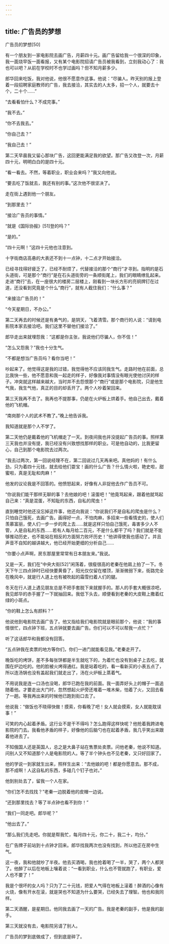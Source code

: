 ```yaml
---
---
---
```

title: 广告员的梦想
---




广告员的梦想[50]



有一个朋友到一家电影院去画广告，月薪四十元。画广告留给我一个很深的印象，我一面烧早饭一面看报，又有某个电影院招请广告员被我看到，立刻我动心了：我也可以吧？从前在学校时不也学过画吗？但不知月薪多少。

郎华回来吃饭，我对他说，他很不愿意作这事。他说：“尽骗人。昨天别的报上登着一段招聘家庭教师的广告，我去接洽，其实去的人太多，招一个人，就要去十个，二十个……”

“去看看怕什么？不成完事。”

“我不去。”

“你不去我去。”

“你自己去？”

“我自己去！”

第二天早晨我又留心那块广告，这回更能满足我的欲望。那广告又改登一次，月薪四十元，明明白白的是四十元。

“看一看去。不然，等着职业，职业会来吗？”我又向他说。

“要去吃了饭就去，我还有别的事。”这次他不很坚决了。

走在街上遇到他一个朋友。

“到那里去？”

“接洽广告员的事情。”

“就是《国际协报》[51]登的吗？”

“是的。”

“四十元啊！”这四十元他也注意到。

十字街商店高悬的大表还不到十一点钟，十二点才开始接洽。

已经寻找得好疲乏了，已经不耐烦了，代替接洽的那个“商行”才寻到。指明的是石头道街，可是那个“商行”是在石头道街旁的一条顺街尾上，我们的眼睛缭乱起来。走进“商行”去，在一座很大的楼房二层楼上，刚看到一块长方形的亮铜牌钉在过道，还没看到究竟是个什么“商行”，就有人截住我们：“什么事？”

“来接洽广告员的！”

“今天星期日，不办公。”

第二天再去的时候还是有勇气的，是阴天，飞着清雪。那个商行的人说：“请到电影院本家去接洽吧。我们这里不替他们接洽了。”

郎华走出来就埋怨我：“这都是你主张，我说他们尽骗人，你不信！”

“怎么又怨我？”我也十分生气。

“不都是想当广告员吗？看你当吧！”

吵起来了。他觉得这是我的过错，我觉得他不应该同我生气。走路时他在前面，总比我快一些，他不愿意和我一起走的样子，好像我对事情没有眼光使他讨厌的样子。冲突就这样越来越大，当时并不去怨恨那个“商行”或是那个电影院，只是他生气我，我生气他，真正的目的却丢开了。两个人吵着架回来。

第三天我再不去了。我再也不提那事，仍是在火炉板上烘着手。他自己出去，戴着他的飞机帽。

“南岗那个人的武术不教了。”晚上他告诉我。

我知道就是那个人不学了。

第二天他仍是戴着他的飞机帽走了一天。到夜间我也并没提起广告员的事。照样第三天我也并没有提，我已经没有兴致想找那样的职业。可是他自动的，比我更留心，自己到那个电影院去过两次。

“我去过两次，第一回说经理不在，第二回说过几天再来吧。真他妈的！有什么劲，只为着四十元钱，就去给他们耍宝！画的什么广告？什么情火啦，艳史啦，甜蜜啦，真是无耻和肉麻！”

他发的议论我是不回答的。他愤怒起来，好像有人非捉他去作广告员不可。

“你说我们能干那样无聊的事？去他娘的吧！滚蛋吧！”他竟骂起来，跟着他就骂起自己来：“真是混蛋，不知耻的东西，自私的爬虫！”

直到睡觉时他还没忘掉这件事，他还向我说：“你说我们不是自私的爬虫是什么？只怕自己饿死，去画广告。画得好一点，不怕肉麻，多招来一些看情史的，使人们羡慕富丽，使人们一步一步的爬上去……就是这样只怕自己饿死，毒害多少人不管，人是自私的东西……若有人每月给二百元，不是什么都干了吗？我们就是不能够推动历史，也不能站在相反的方面努力败坏历史！”他讲得使我也感动了。并且声音不自知的越讲越大，他已经开始更细的分析自己……

“你要小点声啊，房东那屋里常常有日本朋友来。”我说。

又是一天，我们在“中央大街[52]”闲荡着，很瘦很高的老秦在他肩上拍了一下。冬天下午三四点钟时已经快要黄昏了，阳光仅仅留在楼顶，渐渐微弱下来，街路完全在晚风中，就是行人道上也有被吹起的霜雪扫着人们的腿。

冬天在行人道上遇见朋友总是不把手套脱下来就握手的。那人的手套大概很凉吧，我见郎华的赤手握了一下就抽回来。我低下头去，顺便看到老秦的大皮鞋上撒着红绿的小斑点。

“你的鞋上怎么有颜料？”

他说他到电影院去画广告了。他又指给我们电影院就是眼前那个，他说：“我的事情很忙，四点钟下班，五点钟就要去画广告。你们可以不可以帮我一点忙？”

听了这话郎华和我都没有回答。

“五点钟我在卖票的地方等你们，你们一进门就能看见我。”老秦走开了。

晚饭吃的烤饼，差不多每张饼都是半生就吃下的，为着忙也没有到桌子上去吃，就围在炉边吃的。他的脸被火烤得通红。我是站着吃的，看一看新买的小表五点了，所以连汤锅也没有盖起我们就走出了，汤在火炉板上蒸着气。

不用说我是连一口汤也没喝，郎华已跑在我的前面。我一面弄好头上的帽子一面追随着他。才要走出大门时，忽然想起火炉旁还堆着一堆木柴，怕着了火，又回去看了一趟。等我再出来的时候他已跑到街口去了。

他说我：“做饭也不晓得快做！摸索，你看晚了吧！女人就会摸索，女人就能耽误事！”

可笑的内心起着矛盾。这行业不是干不得吗？怎么跑得这样快呢？他抢着我跨进电影院的门去。我看他矛盾的样子，好像他的后脑勺也在起着矛盾，我几乎笑出来跟着他进去了。

不知俄国人还是英国人，总之是大鼻子站在售票处卖票。问他老秦，他说不知道。问别人又不知道那个人是电影院的人。等了半个钟头也不见老秦，又只好回家了。

他的学说一到家就生出来，照样生出来：“去他娘的吧！都是你愿意去。那不成，那不成啊！人这自私的东西，多碰几个钉子也对。”

他到别处去了，留我一个人在家。

“你们怎不去找找？”老秦一边脱着他的皮帽一边说。

“还到那里找去？等了半点钟也看不到你！”

“我们一同走吧。郎华呢？”

“他出去了。”

“那么我们先走吧。你就是帮我忙，每月四十元，你二十，我二十，均分。”

在广告牌子前站到十点钟才回来。郎华找我两次也没有找到，所以他正在房中生气。

这一夜，我和他就吵了半夜。他去买酒喝，我也抢着喝了一半，哭了，两个人都哭了。他醉了以后在地板上嚷着说：“一看到职业，什么也不管就跑了，有职业，爱人也不要了！”

我是个很坏的女人吗？只为了二十元钱，把爱人气得在地板上滚着！醉酒的心像有火烧，像有开水在滚，就是哭也不知道为什么要哭，已经失去了理智。他也和我同样。

第二天酒醒，是星期日。他同我去画了一天的广告。我是老秦的副手，他是我的副手。

第三天就没有去，电影院另请了别人。

广告员的梦到底做成了，但到底是碎了。